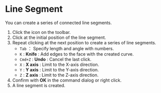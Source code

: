 
# Line Segment

You can create a series of connected line segments.

<KinouGaiyou shortcut="Shift+A" command="Line" button="Toolbar" />

1. Click the icon on the toolbar.
2. Click at the initial position of the line segment.
3. Repeat clicking at the next position to create a series of line segments.
   - `Tab` ： Specify length and angle with numbers.
   - `K` : **Knife** : Add edges to the face with the created curve.
   - `Cmd+Z` : **Undo** : Cancel the last click.
   - `X` : **X axis** : Limit to the X-axis direction.
   - `Y` : **Y axis** : Limit to the Y-axis direction.
   - `Z` : **Z axis** : Limit to the Z-axis direction.
4. Confirm with **OK** in the command dialog or right click.
5. A line segment is created.